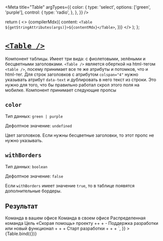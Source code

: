 
<Meta
  title="Table"
  argTypes={{
    color: {
      type: 'select',
      options: ['green', 'purple'],
      control: {
        type: 'radio',
      },
    },
  }}
/>

  return (
    <>
      {compilerMdx({
        content: `<Table ${getStringAttributes(args)}>${contentMdx}</Table>`,
      })}
    </>
  );
};

# [`<Table />`](http://s.csssr.ru/U31J879TR/20200626122639.jpg)

Компонент таблицы. Имеет три вида: с фиолетовыми, зелёными и бесцветными заголовками. `<Table />` является оберткой на html-тегом `<table />`, посему принимает все те же атрибуты и потомков, что и html-тег. Для строк заголовков с атрибутом `colspan="4"` нужно указывать атрибут `data-text` и дублировать в него текст из строки. Это нужно для того, что бы правильно работал скрол этого поля на мобилке. Компонент принимает следующие пропсы

## `color`

Тип данных: `green | purple`

Дефолтное значение: `undefined`

Цвет заголовков. Если нужны бесцветные заголовки, то этот пропс не нужно указывать.

## `withBorders`

Тип данных: `boolean`

Дефолтное значение: `false`

Если `withBorders` имеет значение `true`, то в таблице появятся дополнительные бордеры.

## Результат

<Canvas>
  <Story
    name="Default"
    height="350px"
    args={{
      color: 'green',
      withBorders: true,
      contentMdx: dedent`
      <thead>
        <tr>
          <th />
          <th>Команда в вашем офисе</th>
          <th>Команда в своем офисе</th>
          <th>Распределенная команда</th>
        </tr>
      </thead>
      <tbody>
        <tr>
          <th colspan="4">Цель</th>
        </tr>
        <tr>
          <th>«Скорая помощь» проекту</th>
          <td>++</td>
          <td>+</td>
          <td>-</td>
        </tr>
        <tr>
          <th>Поддержка разработки или новый функционал</th>
          <td>+</td>
          <td>+</td>
          <td>+</td>
        </tr>
        <tr>
          <th>Старт разработки</th>
          <td>+</td>
          <td>+</td>
          <td>+</td>
        </tr>
      </tbody>`,
    }}
  >
    {Table.bind({})}
  </Story>
</Canvas>
